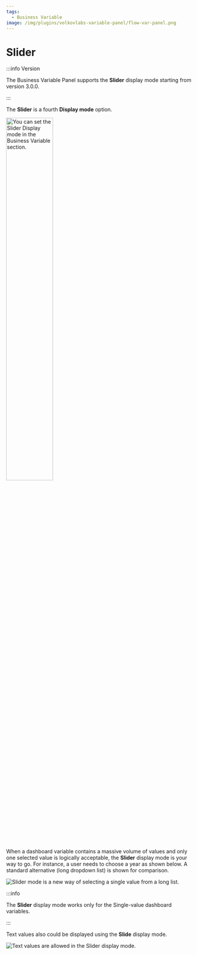 ```yaml
---
tags:
  - Business Variable
image: /img/plugins/volkovlabs-variable-panel/flow-var-panel.png
---
```



# Slider

:::info Version

The Business Variable Panel supports the **Slider** display mode starting from version 3.0.0.

:::

The **Slider** is a fourth **Display mode** option.

<Image
  title="You can set the Slider Display mode in the Business Variable section."
  src="/img/blog/2024-06-01-variable-panel-3.0.0/slider-mode.png"
  width="50%"
/>

When a dashboard variable contains a massive volume of values and only one selected value is logically acceptable, the **Slider** display mode is your way to go. For instance, a user needs to choose a year as shown below. A standard alternative (long dropdown list) is shown for comparison.

<Image
  title="Slider mode is a new way of selecting a single value from a long list."
  src="/img/blog/2024-06-01-variable-panel-3.0.0/slider.gif"
/>

:::info

The **Slider** display mode works only for the Single-value dashboard variables.

:::

Text values also could be displayed using the **Slide** display mode.

<Image
  title="Text values are allowed in the Slider display mode."
  src="/img/blog/2024-06-01-variable-panel-3.0.0/slider-string.png"
/>